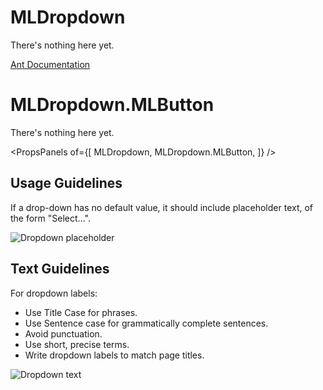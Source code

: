
# MLDropdown
There's nothing here yet.

[Ant Documentation](https://3x.ant.design/components/dropdown)


# MLDropdown.MLButton
There's nothing here yet.

<PropsPanels of={[
  MLDropdown,
  MLDropdown.MLButton,
]} />


## Usage Guidelines
If a drop-down has no default value, it should include placeholder text, of the form "Select...".

![Dropdown placeholder](images/dropdown_placeholder.png)

## Text Guidelines
For dropdown labels:
* Use Title Case for phrases.
* Use Sentence case for grammatically complete sentences.
* Avoid punctuation.
* Use short, precise terms.
* Write dropdown labels to match page titles.

![Dropdown text](images/dropdown_text.png)
